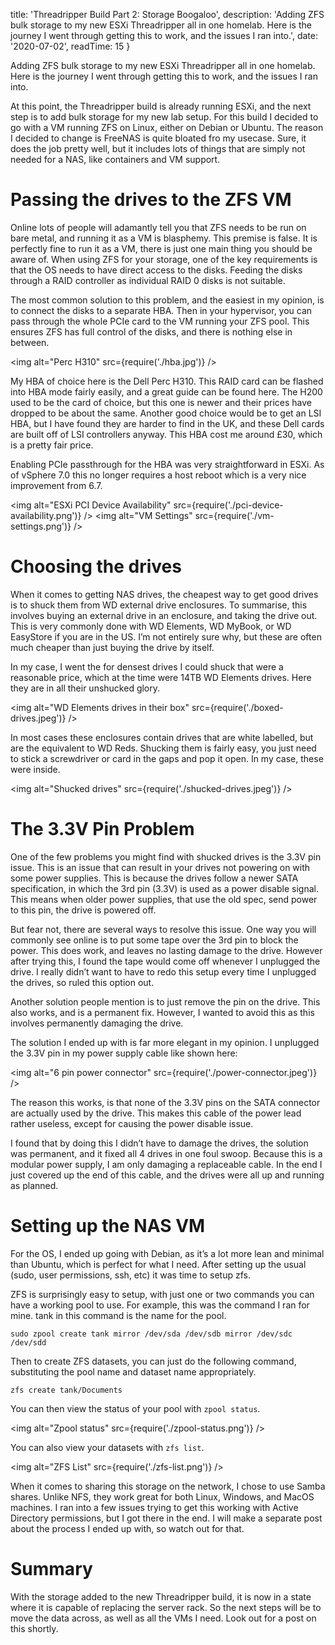 
  title: 'Threadripper Build Part 2: Storage Boogaloo',
  description: 'Adding ZFS bulk storage to my new ESXi Threadripper all in one homelab. Here is the journey I went through getting this to work, and the issues I ran into.',
  date: '2020-07-02',
  readTime: 15
}


Adding ZFS bulk storage to my new ESXi Threadripper all in one homelab. Here is the journey I went through getting this to work, and the issues I ran into.

At this point, the Threadripper build is already running ESXi, and the next step is to add bulk storage for my new lab setup. For this build I decided to go with a VM running ZFS on Linux, either on Debian or Ubuntu. The reason I decided to change is FreeNAS is quite bloated fro my usecase. Sure, it does the job pretty well, but it includes lots of things that are simply not needed for a NAS, like containers and VM support.

# Passing the drives to the ZFS VM

Online lots of people will adamantly tell you that ZFS needs to be run on bare metal, and running it as a VM is blasphemy. This premise is false. It is perfectly fine to run it as a VM, there is just one main thing you should be aware of. When using ZFS for your storage, one of the key requirements is that the OS needs to have direct access to the disks. Feeding the disks through a RAID controller as individual RAID 0 disks is not suitable.

The most common solution to this problem, and the easiest in my opinion, is to connect the disks to a separate HBA. Then in your hypervisor, you can pass through the whole PCIe card to the VM running your ZFS pool. This ensures ZFS has full control of the disks, and there is nothing else in between.

<img alt="Perc H310" src={require('./hba.jpg')} />

My HBA of choice here is the Dell Perc H310. This RAID card can be flashed into HBA mode fairly easily, and a great guide can be found here. The H200 used to be the card of choice, but this one is newer and their prices have dropped to be about the same. Another good choice would be to get an LSI HBA, but I have found they are harder to find in the UK, and these Dell cards are built off of LSI controllers anyway. This HBA cost me around £30, which is a pretty fair price.

Enabling PCIe passthrough for the HBA was very straightforward in ESXi. As of vSphere 7.0 this no longer requires a host reboot which is a very nice improvement from 6.7.

<img alt="ESXi PCI Device Availability" src={require('./pci-device-availability.png')} />
<img alt="VM Settings" src={require('./vm-settings.png')} />

# Choosing the drives

When it comes to getting NAS drives, the cheapest way to get good drives is to shuck them from WD external drive enclosures. To summarise, this involves buying an external drive in an enclosure, and taking the drive out. This is very commonly done with WD Elements, WD MyBook, or WD EasyStore if you are in the US. I’m not entirely sure why, but these are often much cheaper than just buying the drive by itself.

In my case, I went the for densest drives I could shuck that were a reasonable price, which at the time were 14TB WD Elements drives. Here they are in all their unshucked glory.

<img alt="WD Elements drives in their box" src={require('./boxed-drives.jpeg')} />

In most cases these enclosures contain drives that are white labelled, but are the equivalent to WD Reds. Shucking them is fairly easy, you just need to stick a screwdriver or card in the gaps and pop it open. In my case, these were inside.

<img alt="Shucked drives" src={require('./shucked-drives.jpeg')} />

# The 3.3V Pin Problem

One of the few problems you might find with shucked drives is the 3.3V pin issue. This is an issue that can result in your drives not powering on with some power supplies. This is because the drives follow a newer SATA specification, in which the 3rd pin (3.3V) is used as a power disable signal. This means when older power supplies, that use the old spec, send power to this pin, the drive is powered off.

But fear not, there are several ways to resolve this issue. One way you will commonly see online is to put some tape over the 3rd pin to block the power. This does work, and leaves no lasting damage to the drive. However after trying this, I found the tape would come off whenever I unplugged the drive. I really didn’t want to have to redo this setup every time I unplugged the drives, so ruled this option out.

Another solution people mention is to just remove the pin on the drive. This also works, and is a permanent fix. However, I wanted to avoid this as this involves permanently damaging the drive.

The solution I ended up with is far more elegant in my opinion. I unplugged the 3.3V pin in my power supply cable like shown here:

<img alt="6 pin power connector" src={require('./power-connector.jpeg')} />

The reason this works, is that none of the 3.3V pins on the SATA connector are actually used by the drive. This makes this cable of the power lead rather useless, except for causing the power disable issue.

I found that by doing this I didn’t have to damage the drives, the solution was permanent, and it fixed all 4 drives in one foul swoop. Because this is a modular power supply, I am only damaging a replaceable cable. In the end I just covered up the end of this cable, and the drives were all up and running as planned.

# Setting up the NAS VM

For the OS, I ended up going with Debian, as it’s a lot more lean and minimal than Ubuntu, which is perfect for what I need. After setting up the usual (sudo, user permissions, ssh, etc) it was time to setup zfs.

ZFS is surprisingly easy to setup, with just one or two commands you can have a working pool to use. For example, this was the command I ran for mine. tank in this command is the name for the pool.

```
sudo zpool create tank mirror /dev/sda /dev/sdb mirror /dev/sdc /dev/sdd
```

Then to create ZFS datasets, you can just do the following command, substituting the pool name and dataset name appropriately.

```
zfs create tank/Documents
```

You can then view the status of your pool with `zpool status`.


<img alt="Zpool status" src={require('./zpool-status.png')} />

You can also view your datasets with `zfs list`.

<img alt="ZFS List" src={require('./zfs-list.png')} />

When it comes to sharing this storage on the network, I chose to use Samba shares. Unlike NFS, they work great for both Linux, Windows, and MacOS machines. I ran into a few issues trying to get this working with Active Directory permissions, but I got there in the end. I will make a separate post about the process I ended up with, so watch out for that.

# Summary

With the storage added to the new Threadripper build, it is now in a state where it is capable of replacing the server rack. So the next steps will be to move the data across, as well as all the VMs I need. Look out for a post on this shortly.
